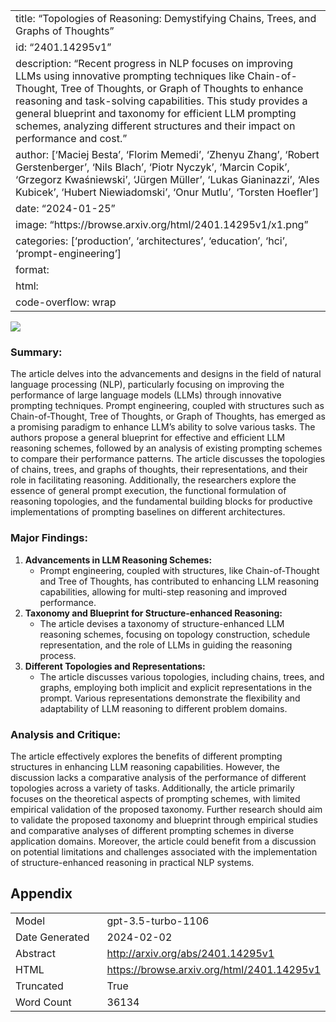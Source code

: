 
---
title: "Topologies of Reasoning: Demystifying Chains, Trees, and Graphs of Thoughts"
id: "2401.14295v1"
description: "Recent progress in NLP focuses on improving LLMs using innovative prompting techniques like Chain-of-Thought, Tree of Thoughts, or Graph of Thoughts to enhance reasoning and task-solving capabilities. This study provides a general blueprint and taxonomy for efficient LLM prompting schemes, analyzing different structures and their impact on performance and cost."
author: ['Maciej Besta', 'Florim Memedi', 'Zhenyu Zhang', 'Robert Gerstenberger', 'Nils Blach', 'Piotr Nyczyk', 'Marcin Copik', 'Grzegorz Kwaśniewski', 'Jürgen Müller', 'Lukas Gianinazzi', 'Ales Kubicek', 'Hubert Niewiadomski', 'Onur Mutlu', 'Torsten Hoefler']
date: "2024-01-25"
image: "https://browse.arxiv.org/html/2401.14295v1/x1.png"
categories: ['production', 'architectures', 'education', 'hci', 'prompt-engineering']
format:
  html:
    code-overflow: wrap
---

![](https://browse.arxiv.org/html/2401.14295v1/x1.png)

### **Summary:**

The article delves into the advancements and designs in the field of natural language processing (NLP), particularly focusing on improving the performance of large language models (LLMs) through innovative prompting techniques. Prompt engineering, coupled with structures such as Chain-of-Thought, Tree of Thoughts, or Graph of Thoughts, has emerged as a promising paradigm to enhance LLM's ability to solve various tasks. The authors propose a general blueprint for effective and efficient LLM reasoning schemes, followed by an analysis of existing prompting schemes to compare their performance patterns. The article discusses the topologies of chains, trees, and graphs of thoughts, their representations, and their role in facilitating reasoning. Additionally, the researchers explore the essence of general prompt execution, the functional formulation of reasoning topologies, and the fundamental building blocks for productive implementations of prompting baselines on different architectures.

### **Major Findings:**
1. **Advancements in LLM Reasoning Schemes:**
   - Prompt engineering, coupled with structures, like Chain-of-Thought and Tree of Thoughts, has contributed to enhancing LLM reasoning capabilities, allowing for multi-step reasoning and improved performance.

2. **Taxonomy and Blueprint for Structure-enhanced Reasoning:**
   - The article devises a taxonomy of structure-enhanced LLM reasoning schemes, focusing on topology construction, schedule representation, and the role of LLMs in guiding the reasoning process.

3. **Different Topologies and Representations:**
   - The article discusses various topologies, including chains, trees, and graphs, employing both implicit and explicit representations in the prompt. Various representations demonstrate the flexibility and adaptability of LLM reasoning to different problem domains.

### **Analysis and Critique:**

The article effectively explores the benefits of different prompting structures in enhancing LLM reasoning capabilities. However, the discussion lacks a comparative analysis of the performance of different topologies across a variety of tasks. Additionally, the article primarily focuses on the theoretical aspects of prompting schemes, with limited empirical validation of the proposed taxonomy. Further research should aim to validate the proposed taxonomy and blueprint through empirical studies and comparative analyses of different prompting schemes in diverse application domains. Moreover, the article could benefit from a discussion on potential limitations and challenges associated with the implementation of structure-enhanced reasoning in practical NLP systems.

## Appendix

|          |          |
|----------|----------|
| Model     | gpt-3.5-turbo-1106       |
| Date Generated     | 2024-02-02       |
| Abstract | [http://arxiv.org/abs/2401.14295v1](http://arxiv.org/abs/2401.14295v1)        |
| HTML     | [https://browse.arxiv.org/html/2401.14295v1](https://browse.arxiv.org/html/2401.14295v1)       |
| Truncated       | True       |
| Word Count       | 36134       |